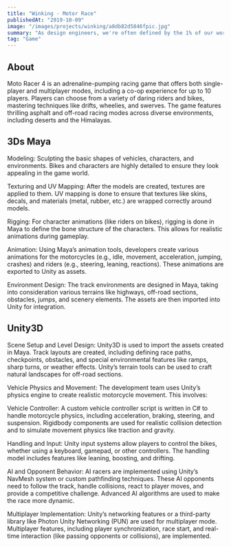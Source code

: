 ```yaml
---
title: "Winking - Motor Race"
publishedAt: "2019-10-09"
image: "/images/projects/winking/a8db82d5846fpic.jpg"
summary: "As design engineers, we're often defined by the 1% of our work that makes it into the final product."
tag: "Game"
---
```


## About

Moto Racer 4 is an adrenaline-pumping racing game that offers both single-player and multiplayer modes, including a co-op experience for up to 10 players. Players can choose from a variety of daring riders and bikes, mastering techniques like drifts, wheelies, and swerves. The game features thrilling asphalt and off-road racing modes across diverse environments, including deserts and the Himalayas.

## 3Ds Maya

Modeling: Sculpting the basic shapes of vehicles, characters, and environments. Bikes and characters are highly detailed to ensure they look appealing in the game world.

Texturing and UV Mapping: After the models are created, textures are applied to them. UV mapping is done to ensure that textures like skins, decals, and materials (metal, rubber, etc.) are wrapped correctly around models.

Rigging: For character animations (like riders on bikes), rigging is done in Maya to define the bone structure of the characters. This allows for realistic animations during gameplay.

Animation: Using Maya’s animation tools, developers create various animations for the motorcycles (e.g., idle, movement, acceleration, jumping, crashes) and riders (e.g., steering, leaning, reactions). These animations are exported to Unity as assets.

Environment Design: The track environments are designed in Maya, taking into consideration various terrains like highways, off-road sections, obstacles, jumps, and scenery elements. The assets are then imported into Unity for integration.

## Unity3D

Scene Setup and Level Design: Unity3D is used to import the assets created in Maya. Track layouts are created, including defining race paths, checkpoints, obstacles, and special environmental features like ramps, sharp turns, or weather effects. Unity’s terrain tools can be used to craft natural landscapes for off-road sections.

Vehicle Physics and Movement: The development team uses Unity’s physics engine to create realistic motorcycle movement. This involves:

Vehicle Controller: A custom vehicle controller script is written in C# to handle motorcycle physics, including acceleration, braking, steering, and suspension. Rigidbody components are used for realistic collision detection and to simulate movement physics like traction and gravity.

Handling and Input: Unity input systems allow players to control the bikes, whether using a keyboard, gamepad, or other controllers. The handling model includes features like leaning, boosting, and drifting.

AI and Opponent Behavior: AI racers are implemented using Unity’s NavMesh system or custom pathfinding techniques. These AI opponents need to follow the track, handle collisions, react to player moves, and provide a competitive challenge. Advanced AI algorithms are used to make the race more dynamic.

Multiplayer Implementation: Unity’s networking features or a third-party library like Photon Unity Networking (PUN) are used for multiplayer mode. Multiplayer features, including player synchronization, race start, and real-time interaction (like passing opponents or collisions), are implemented.
